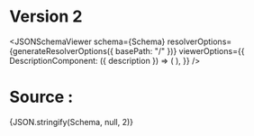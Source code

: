 
# Version 2

<JSONSchemaViewer
  schema={Schema}
  resolverOptions={generateResolverOptions({ basePath: "/" })}
  viewerOptions={{
    DescriptionComponent: ({ description }) => (
      <ReactMarkdown children={description} />
    ),
  }}
/>

# Source :

<CodeBlock language="json-schema">{JSON.stringify(Schema, null, 2)}</CodeBlock>
